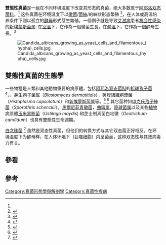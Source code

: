 '''雙態性真菌'''是一组在不同环境温度下改变其形态的真菌，绝大多数属于[[阿耶洛双态菌科|阿耶洛双态菌科]]。<ref name="Jiang" /> 这些真菌在环境温度下以[[黴菌|黴菌]]/[[菌絲|菌絲]]/的絲狀形态繁殖 <ref>{{cite web |url=http://www.kcom.edu/faculty/chamberlain/website/LECTS/Fungi.htm |title=Fungi |accessdate=2009-06-06 |format= |work= |deadurl=yes |archiveurl=https://web.archive.org/web/20090606075938/http://www.kcom.edu/faculty/chamberlain/website/LECTS/Fungi.htm#di|archivedate=2009-06-06 }}</ref>，在人体或高温培养条件下则以孤立的[[酵母|酵母]]形式芽生繁殖。一個例子就是导致[[艾滋病|艾滋病]]患者[[机会性感染|机会性感染]]的[[新埃蒙斯菌属|新埃蒙斯菌属]]: 在[[室溫|室溫]]下，它作為一個黴菌生長，在[[體溫|體溫]]下，它作為一個酵母生長。<ref name="Jiang">{{cite book |last=Jiang, Y., Dukik, K., Muñoz, J.F. et al. |title=Phylogeny, ecology and taxonomy of systemic pathogens and their relatives in Ajellomycetaceae (Onygenales): Blastomyces, Emergomyces, Emmonsia, Emmonsiellopsis. Fungal Diversity 90, 245–291 (2018). |url=https://link.springer.com/article/10.1007%2Fs13225-018-0403-y#citeas |access-date=2021-03-09 |archive-date=2021-04-11 |archive-url=https://web.archive.org/web/20210411163733/https://link.springer.com/article/10.1007/s13225-018-0403-y#citeas |dead-url=no }}</ref>

[[File:Candida_albicans_growing_as_yeast_cells_and_filamentous_(hypha)_cells.jpg|thumb]]

== 雙態性真菌的生態學 ==
一些物種是人類和其他動物重要的病原體，包括[[阿耶洛双态菌科|阿耶洛双态菌科]]的[[粗球孢子菌|粗球孢子菌]] <ref name=DF>{{cite web |url=http://pathmicro.med.sc.edu/mycology/mycology-6.htm |title=Dimorphic Fungi |accessdate=2007-08-19 |work= |archive-date=2007-08-18 |archive-url=https://web.archive.org/web/20070818135315/http://pathmicro.med.sc.edu/mycology/mycology-6.htm |dead-url=no }}</ref>，{{link-en|副球孢子菌屬|Paracoccidioides}}，[[芽生孢子菌属|芽生孢子菌属]]（''Blastomyces dermatitidis''），[[莢膜組織胞漿菌|莢膜組織胞漿菌]]（''Histoplasma capsulatum''）和[[新埃蒙斯菌属|新埃蒙斯菌属]]等。<ref>{{cite journal|last=Kenyon, et al|title=A Dimorphic Fungus Causing Disseminated Infection in South Africa|journal=The New England Journal of Medicine|date=October 10, 2013|issue=N Engl J Med 2013; 369:1416-1424|doi=10.1056/NEJMoa1215460|url=http://www.nejm.org/doi/full/10.1056/NEJMoa1215460|accessdate=October 10, 2013|archive-date=2021-04-11|archive-url=https://web.archive.org/web/20210411163815/https://www.nejm.org/doi/full/10.1056/NEJMoa1215460|dead-url=no}}</ref> <ref>{{cite book|last=Klein BS, Tebbets B.|title=Dimorphism and virulence in fungi. Curr Opin Microbiol. 2007;10(4):314-319. doi:10.1016/j.mib.2007.04.002|url=https://www.ncbi.nlm.nih.gov/pmc/articles/PMC3412142/|access-date=2021-03-09|archive-date=2021-04-11|archive-url=https://web.archive.org/web/20210411163750/https://www.ncbi.nlm.nih.gov/pmc/articles/PMC3412142/|dead-url=no}}</ref> 其它菌种如[[申克氏孢子絲菌|申克氏孢子絲菌]]（''Sporothrix schenckii''），[[馬爾尼菲青黴菌|馬爾尼菲青黴菌]]，[[曲霉属|曲霉属]]，[[隐球菌属|隐球菌属]]以及某些[[植物|植物]]病原體[[玉米黑粉菌|玉米黑粉菌]]（''Ustilago maydis'') 和芝士制真菌白地黴（''Geotrichum candidum''）也具有雙態性生命週期。

[[白念珠菌|白念珠菌]] <ref name=COiM2001>{{Cite journal
 | last1 = Sánchez-martínez
 | first1 = Cristina
 | last2 = Pérez-martín
 | first2 = José
 | year = 2001
 | title = Dimorphism in fungal pathogens: Candida albicans and Ustilago maydis—similar inputs, different outputs
 | journal = Current Opinion in Microbiology
 | volume = 4
 | issue = 2
 | pages = 214–221
 | doi = 10.1016/S1369-5274(00)00191-0
 | url = http://www.sciencedirect.com/science?_ob=ArticleURL&_udi=B6VS2-42MW8YP-N&_user=10&_rdoc=1&_fmt=&_orig=search&_sort=d&view=c&_acct=C000050221&_version=1&_urlVersion=0&_userid=10&md5=3361a31f77dbda47fb8d0ced2cdafe47
 | pmid = 11282479
 | access-date = 2013-12-30
 | archive-date = 2009-10-23
 | archive-url = https://web.archive.org/web/20091023222717/http://www.sciencedirect.com/science?_ob=ArticleURL&_udi=B6VS2-42MW8YP-N&_user=10&_rdoc=1&_fmt=&_orig=search&_sort=d&view=c&_acct=C000050221&_version=1&_urlVersion=0&_userid=10&md5=3361a31f77dbda47fb8d0ced2cdafe47
 | dead-url = yes
 }}</ref> 虽然是双态性真菌，但他们的转换方式与其它双态菌正好相反，在环境温度下为酵母样，在人体环境下（巨噬细胞）内呈菌丝，这种双态性与其致病毒力有关。

==參看==
{{Portal|真菌}}

==參考==
{{reflist}}

{{真菌}}
{{真菌病}}

[[Category:真菌形態學與解剖學|Category:真菌形態學與解剖學]]
[[Category:真菌性疾病|Category:真菌性疾病]]